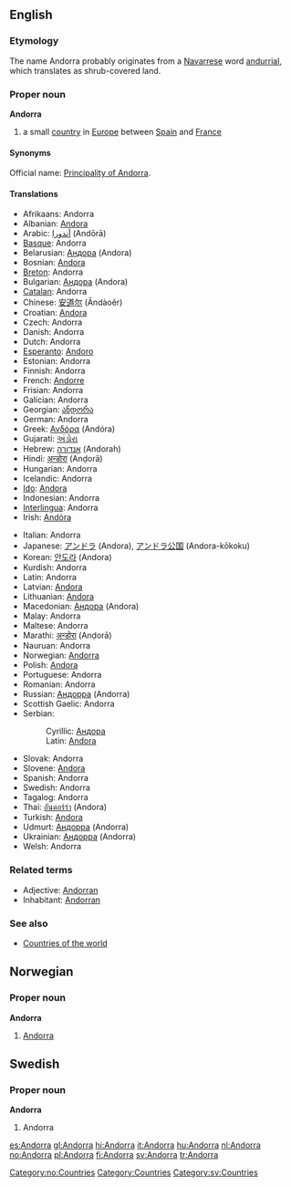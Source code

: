 {{wikipedia}}
==English==
===Etymology===
The name Andorra probably originates from a [[Navarrese]] word [[andurrial]], which translates as shrub-covered land.

===Proper noun===
'''Andorra'''

# a small [[country]] in [[Europe]] between [[Spain]] and [[France]] 

====Synonyms====
Official name: [[Principality of Andorra]].

====Translations====
{{top}}
*Afrikaans: Andorra
*Albanian: [[Andora]]
*Arabic: [[أندورا]] (Andōrā)
*[[Basque]]: Andorra
*Belarusian: [[Андора]] (Andora)
*Bosnian: [[Andora]] {{f}}
*[[Breton]]: Andorra
*Bulgarian: [[Андора]] (Andora)
*[[Catalan]]: Andorra
*Chinese: [[安道尔]] (Āndàoěr)
*Croatian: [[Andora]]
*Czech: Andorra
*Danish: Andorra
*Dutch: Andorra {{n}}
*[[Esperanto]]: [[Andoro]]
*Estonian: Andorra
*Finnish: Andorra
*French: [[Andorre]] {{f}}
*Frisian: Andorra
*Galician: Andorra
*Georgian: [[ანდორა]]
*German: Andorra
*Greek: [[Ανδόρα]] (Andóra)
*Gujarati: [[અંડોરા]]
*Hebrew: [[אנדורה]] (Andorah)
*Hindi: [[अन्डोरा]] (Anḍorā)
*Hungarian: Andorra
*Icelandic: Andorra
*[[Ido]]: [[Andora]]
*Indonesian: Andorra <!-- Maybe it should be Andora, but id.wikipedia has this spelling-->
*[[Interlingua]]: Andorra
*Irish: [[Andóra]]
{{mid}}
*Italian: Andorra
*Japanese: [[アンドラ]] (Andora), [[アンドラ公国]] (Andora-kōkoku)
*Korean: [[안도라]] (Andora)
*Kurdish: Andorra
*Latin: Andorra
*Latvian: [[Andora]]
*Lithuanian: [[Andora]] {{f}}
*Macedonian: [[Андора]] (Andora)
*Malay: Andorra
*Maltese: Andorra
*Marathi: [[अन्डोरा]] (Anḍorā)
*Nauruan: Andorra
*Norwegian: [[#Norwegian|Andorra]]
*Polish: [[Andora]]
*Portuguese: Andorra
*Romanian: Andorra {{f}}
*Russian: [[Андорра]] {{f}} (Andorra)
*Scottish Gaelic: Andorra
*Serbian:
*:Cyrillic: [[Андора]] {{f}}
*:Latin: [[Andora]] {{f}}
*Slovak: Andorra
*Slovene: [[Andora]]
*Spanish: Andorra {{f}}
*Swedish: Andorra
*Tagalog: Andorra
*Thai: [[อันดอร์ร่า]] (Andora)
*Turkish: [[Andora]]
*Udmurt: [[Андорра]] (Andorra)
*Ukrainian: [[Андорра]] (Andorra)
*Welsh: Andorra
{{bottom}}

===Related terms===
*Adjective: [[Andorran]]
*Inhabitant: [[Andorran]]

===See also===
*[[Countries of the world]]

==Norwegian==
===Proper noun===
[[Category:no:Countries]]
'''Andorra'''
#[[#English|Andorra]]

==Swedish==
===Proper noun===
'''Andorra'''
#Andorra

[[Category:Countries]]
[[Category:sv:Countries]]

[[es:Andorra]]
[[gl:Andorra]]
[[hi:Andorra]]
[[it:Andorra]]
[[hu:Andorra]]
[[nl:Andorra]]
[[no:Andorra]]
[[pl:Andorra]]
[[fi:Andorra]]
[[sv:Andorra]]
[[tr:Andorra]]